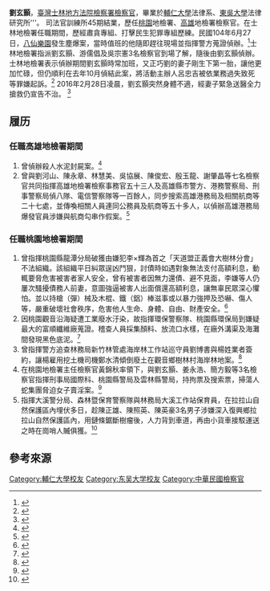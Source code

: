 '''劉玄顥'''，[[臺灣士林地方法院檢察署|臺灣士林地方法院檢察署]][[檢察官|檢察官]]，畢業於[[輔仁大學|輔仁大學]]法律系、[[东吴大学_(台湾)|東吳大學]]法律研究所'''。
司法官訓練所45期結業，歷任[[桃園市|桃園]]地檢署、[[高雄|高雄]]地檢署檢察官。在士林地檢署任職期間，歷經肅貪專組、打擊民生犯罪專組歷練。民國104年6月27日，[[八仙樂園|八仙樂園]]發生塵爆案，當時值班的他隨即趕往現場並指揮警方蒐證偵辦。<ref>{{cite web|url=http://www.chinatimes.com/newspapers/20160229000302-260106|title=八仙塵爆案檢察官 劉玄顥猝逝|author=中時電子報|date=2016-02-28|work=中時電子報|accessdate=2016-03-03|archive-date=2019-09-24|archive-url=https://web.archive.org/web/20190924041909/https://www.chinatimes.com/newspapers/20160229000302-260106|dead-url=no}}</ref>士林地檢署指派劉玄顥、游儒倡及吳宗憲3名檢察官到場了解，隨後由劉玄顥偵辦。士林地檢署表示偵辦期間劉玄顥時常加班，又正巧劉的妻子剛生下第一胎，讓他更加忙碌，但仍順利在去年10月偵結此案，將活動主辦人呂忠吉被依業務過失致死等罪嫌起訴。<ref>{{Cite web |url=http://www.ettoday.net/news/20160228/654282.htm |title=2016年2月28日東森新聞雲 |accessdate=2016年3月3日 |archive-date=2019年9月14日 |archive-url=https://web.archive.org/web/20190914101816/https://www.ettoday.net/news/20160228/654282.htm |dead-url=no }}</ref>
2016年2月28日凌晨，劉玄顥突然身體不適，經妻子緊急送醫全力搶救仍宣告不治。
<ref>{{cite web|url=http://www.storm.mg/article/83552|title=鞠躬盡瘁！八仙塵爆案檢察官劉玄顥猝逝|date=2016-02-28|publisher=|accessdate=2016-03-03|archive-date=2020-06-09|archive-url=https://web.archive.org/web/20200609181957/https://www.storm.mg/article/83552|dead-url=no}}</ref>

==履历==

===任職高雄地檢署期間===
# 曾偵辦殺人水泥封屍案。<ref>{{cite web|url=http://news.tvbs.com.tw/old-news.html?nid=342680|title=冷血殺人水泥封屍　家屬怒打兇嫌 - 新聞 - TVBS|publisher=}}</ref>
# 曾與劉河山、陳永章、林慧美、吳協展、陳俊宏、殷玉龍、謝肇晶等七名檢察官共同指揮高雄地檢署檢察事務官五十三人及高雄縣市警方、港務警察局、刑事警察局偵八隊、電信警察隊等一百餘人，同步搜索高雄港務局及相關航商等二十七處，並傳喚相關人員連同公務員及航商等五十多人，以偵辦高雄港務局爆發官員涉嫌與航商勾串作假案。<ref>{{cite web|url=http://www.cdnews.com.tw/cdnews_site/touch/detail.jsp?coluid=108&kindid=0&docid=100332556|title=中央日報網路報-臺灣聚焦|publisher=|deadurl=yes|archiveurl=https://web.archive.org/web/20160306150231/http://www.cdnews.com.tw/cdnews_site/touch/detail.jsp?coluid=108&kindid=0&docid=100332556|archivedate=2016-03-06|accessdate=2016-03-03}}</ref>

===任職桃園地檢署期間===
# 曾指揮桃園縣龍潭分局破獲由嫌犯李×輝為首之「天道盟正義會大樹林分會」不法組織。該組織平日糾眾逞凶鬥狠，討債時如遇對象無法支付高額利息，動輒要脅危害被害者家人安全，曾有被害者因無力還債、避不見面，李嫌等人仍屢次騷擾債務人前妻，意圖強逼被害人出面償還高額利息，讓無辜民眾深心懼怕。並以持槍（彈）械及木棍、鐵（鋁）棒滋事或以暴力強押及恐嚇、傷人等，嚴重破壞社會秩序，危害他人生命、身體、自由、財產安全。<ref>{{cite web|url=http://taiwan-news.com.tw/news1_1.php?ID=202955%27|title=台灣新聞報 Taiwan-News Post|publisher=|access-date=2016-03-03|archive-date=2019-07-23|archive-url=https://web.archive.org/web/20190723042448/http://taiwan-news.com.tw/news1_1.php?ID=202955%27|dead-url=no}}</ref>
# 因桃園觀音沿海疑遭工業廢水汙染，故指揮環保警察隊、桃園縣環保局到嫌疑最大的富順纖維廠蒐證。稽查人員採集顏料、放流口水樣，在廠外溝渠及海灘間發現黑色底泥。<ref>{{cite web|url=http://www.yucc.org.tw/news/domestic/20120516-1|title=觀音「黑海」禍首 疑纖維廠廢水|publisher=|accessdate=2016-03-03|archive-date=2020-10-25|archive-url=https://web.archive.org/web/20201025103126/http://www.yucc.org.tw/news/domestic/20120516-1|dead-url=no}}</ref>
# 曾指揮警方追查林務局新竹林管處海岸林工作站巡守員劉博書與楊姓業者簽約，讓楊雇用挖土機司機鄭水清傾倒廢土在觀音鄉樹林村海岸林地案。<ref>{{cite web|url=http://news.ltn.com.tw/news/local/paper/517561|title=〈北部〉包庇林地倒廢土 貪公僕被捕|publisher=|accessdate=2016-03-03|archive-date=2019-09-16|archive-url=https://web.archive.org/web/20190916144032/https://news.ltn.com.tw/news/local/paper/517561|dead-url=no}}</ref>
# 在桃園地檢署主任檢察官黃錦秋率領下，與劉玄顥、姜永浩、簡方毅等3名檢察官指揮刑事局國際科、桃園縣警局及雲林縣警局，持拘票及搜索票，掃蕩人蛇集團脅迫女子賣淫案。<ref>{{cite web|url=http://www.epochtimes.com/b5/9/9/19/n2661793.htm|title=人蛇總部藏郊區 專榨皮肉錢|work=大紀元 www.epochtimes.com|accessdate=2016-03-03|archive-date=2019-07-20|archive-url=https://web.archive.org/web/20190720170827/http://www.epochtimes.com/b5/9/9/19/n2661793.htm|dead-url=no}}</ref>
# 指揮大溪警分局、森林暨保育警察隊與林務局大溪工作站保育員，在拉拉山自然保護區內埋伏多日，趁陳正雄、陳照英、陳英豪3名男子涉嫌深入復興鄉拉拉山自然保護區內，用鏈條鋸斷樹瘤後，人力背到車道，再由小貨車接駁運送之時在崗哨人贓俱獲。<ref>{{cite web|url=http://e-info.org.tw/node/61823|title=深山6度低溫 檢警活逮盜砍樹分子|work=環境資訊中心|accessdate=2016-03-03|archive-date=2019-09-25|archive-url=https://web.archive.org/web/20190925011914/https://e-info.org.tw/node/61823|dead-url=no}}</ref>

==參考來源==
{{reflist|2}}

[[Category:輔仁大學校友|Category:輔仁大學校友]]
[[Category:东吴大学校友|Category:东吴大学校友]]
[[Category:中華民國檢察官|Category:中華民國檢察官]]